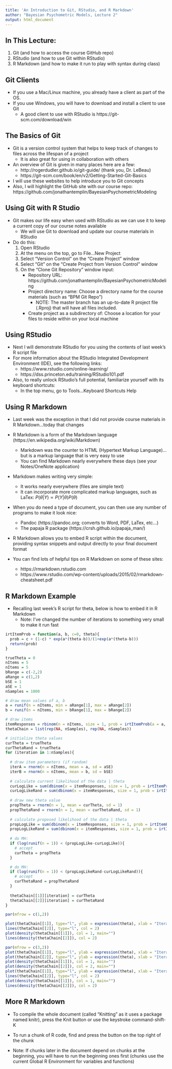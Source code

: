 ```yaml
---
title: 'An Introduction to Git, RStudio, and R Markdown'
author: "Bayesian Psychometric Models, Lecture 2"
output: html_document
---
```

<!-- Replace output: line in header with these for different formatting options: -->
<!-- output: slidy_presentation --> 
<!-- output: beamer_presentation --> 
<!-- output: ioslides_presentation --> 

<!--
```r
knitr::opts_chunk$set(echo = FALSE)
```
--> 

## In This Lecture:

1. Git (and how to access the course GitHub repo)
2. RStudio (and how to use Git within RStudio)
3. R Markdown (and how to make it run to play with syntax during class)


## Git Clients

- If you use a Mac/Linux machine, you already have a client as part of the OS. 
- If you use Windows, you will have to download and install a client to use Git
    - A good client to use with RStudio is https://git-scm.com/download/win

 
## The Basics of Git

- Git is a version control system that helps to keep track of changes to files across the lifespan of a project
    - It is also great for using in collaboration with others
- An overview of Git is given in many places here are a few:
    - http://rogerdudler.github.io/git-guide/ (thank you, Dr. LeBeau)
    - https://git-scm.com/book/en/v2/Getting-Started-Git-Basics 
- I will use these websites to help introduce you to Git concepts
- Also, I will highlight the GitHub site with our course repo: https://github.com/jonathantemplin/BayesianPsychometricModeling 

## Using Git with R Studio

- Git makes our life easy when used with RStudio as we can use it to keep a current copy of our course notes available
    - We will use Git to download and update our course materials in RStudio
- Do do this: 
    1. Open RStudio
    2. At the menu on the top, go to File...New Project
    3. Select "Version Control" on the "Create Project" window
    4. Select "Git" on the "Create Project from Version Control" window
    5. On the "Clone Git Repository" window input:
          - Repository URL: https://github.com/jonathantemplin/BayesianPsychometricModeling
          - Project directory name: Choose a directory name for the course materials (such as "BPM Git Repo")
              - NOTE: The master branch has an up-to-date R project file (.Rproj) that will have all files included.
          - Create project as a subdirectory of: Choose a location for your files to reside within on your local machine
          
## Using RStudio

- Next I will demonstrate RStudio for you using the contents of last week's R script file
- For more information about the RStudio Integrated Development Environment (IDE), see the following links:
    - https://www.rstudio.com/online-learning/
    - https://dss.princeton.edu/training/RStudio101.pdf
- Also, to really unlock RStudio's full potential, familiarize yourself with its keyboard shortcuts:
    - In the top menu, go to Tools...Keyboard Shortcuts Help

## Using R Markdown

- Last week was the exception in that I did not provide course materials in R Markdown...today that changes
- R Markdown is a form of the Markdown language (https://en.wikipedia.org/wiki/Markdown)
    - Markdown was the counter to HTML (Hypertext Markup Language)...but is a markup language that is very easy to use
    - You can find Markdown nearly everywhere these days (see your Notes/OneNote application)
- Markdown makes writing very simple:
    - It works nearly everywhere (files are simple text)
    - It can incorporate more complicated markup languages, such as LaTex: $P \left(\theta|Y \right) \propto P \left(Y|\theta \right) P \left( \theta \right)$
- When you do need a type of document, you can then use any number of programs to make it look nice: 
    - Pandoc (https://pandoc.org; converts to Word, PDF, LaTex, etc...)
    - The papaja R package (https://crsh.github.io/papaja_man/)

- R Markdown allows you to embed R script within the document, providing syntax snippets and output directly to your final document format

- You can find lots of helpful tips on R Markdown on some of these sites:
    - https://rmarkdown.rstudio.com
    - https://www.rstudio.com/wp-content/uploads/2015/02/rmarkdown-cheatsheet.pdf
    
## R Markdown Example

- Recalling last week's R script for theta, below is how to embed it in R Markdown
    - Note: I've changed the number of iterations to something very small to make it run fast

```r
irtItemProb = function(a, b, c=0, theta){
  prob = c + (1-c) * exp(a*(theta-b))/(1+exp(a*(theta-b)))
  return(prob)
}

trueTheta = 0
nItems = 5
nItems = 5
bRange = c(-2,2)
aRange = c(1,2)
bSE = 1
aSE = 1
nSamples = 1000

# draw mean values of a, b
a = runif(n = nItems, min = aRange[1], max = aRange[2])
b = runif(n = nItems, min = bRange[1], max = bRange[2])

# draw items
itemResponses = rbinom(n = nItems, size = 1, prob = irtItemProb(a = a, b = b, theta = 1))
thetaChain = list(rep(NA, nSamples), rep(NA, nSamples))

# initialize theta values
curTheta = trueTheta
curThetaRand = trueTheta
for (iteration in 1:nSamples){
  
  # draw item parameters (if random)
  iterA = rnorm(n = nItems, mean = a, sd = aSE)
  iterB = rnorm(n = nItems, mean = b, sd = bSE)
  
  # calculate current likelihood of the data | theta
  curLogLike = sum(dbinom(x = itemResponses, size = 1, prob = irtItemProb(a = a, b = b, theta = curTheta), log = TRUE))
  curLogLikeRand = sum(dbinom(x = itemResponses, size = 1, prob = irtItemProb(a = iterA, b = iterB, theta = curThetaRand), log = TRUE))
  
  # draw new theta value
  propTheta = rnorm(n = 1, mean = curTheta, sd = 1)
  propThetaRand = rnorm(n = 1, mean = curThetaRand, sd = 1)
  
  # calculate proposed likelihood of the data | theta
  propLogLike = sum(dbinom(x = itemResponses, size = 1, prob = irtItemProb(a = a, b = b, theta = propTheta), log = TRUE))
  propLogLikeRand = sum(dbinom(x = itemResponses, size = 1, prob = irtItemProb(a = iterA, b = iterB, theta = propThetaRand), log = TRUE))
  
  # do MH:
  if (log(runif(n = 1)) < (propLogLike-curLogLike)){
    # accept
    curTheta = propTheta
  } 

  # do MH:
  if (log(runif(n = 1)) < (propLogLikeRand-curLogLikeRand)){
    # accept
    curThetaRand = propThetaRand
  }
  
  thetaChain[[1]][iteration] = curTheta
  thetaChain[[2]][iteration] = curThetaRand
}

par(mfrow = c(1,2))

plot(thetaChain[[1]], type="l", ylab = expression(theta), xlab = "Iteration Number")
lines(thetaChain[[2]], type="l", col = 2)
plot(density(thetaChain[[1]]), col = 1, main="")
lines(density(thetaChain[[2]]), col = 2)

par(mfrow = c(3,2))
plot(thetaChain[[1]], type="l", ylab = expression(theta), xlab = "Iteration Number")
plot(thetaChain[[2]], type="l", ylab = expression(theta), xlab = "Iteration Number", col =2)
plot(density(thetaChain[[1]]), col = 1, main="")
plot(density(thetaChain[[2]]), col = 2, main="")
plot(thetaChain[[1]], type="l", ylab = expression(theta), xlab = "Iteration Number")
lines(thetaChain[[2]], type="l", col = 2)
plot(density(thetaChain[[1]]), col = 1, main="")
lines(density(thetaChain[[2]]), col = 2)
```
 
## More R Markdown

- To compile the whole document (called "Knitting" as it uses a package named knitr), press the Knit button or use the keystroke command-shift-K

- To run a chunk of R code, find and press the button on the top right of the chunk
- Note: If chunks later in the document depend on chunks at the beginning, you will have to run the beginning ones first (chunks use the current Global R Environment for variables and functions)
